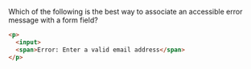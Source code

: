 Which of the following is the best way to associate an accessible error message with a form field?

```html
<p>
  <input>
  <span>Error: Enter a valid email address</span>
</p>
```
